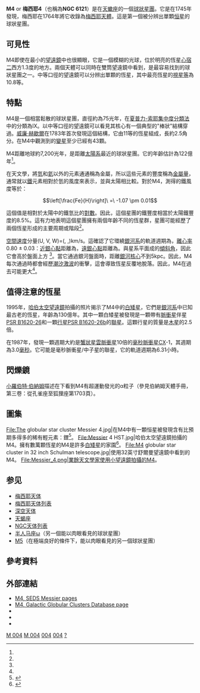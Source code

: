 {{Infobox globular cluster
| name = M4
| image = [[File:Globular_star_cluster_Messier_4.jpg|280px]]
| caption = 球狀星團M4
| credit = ESO影像調查
| epoch = [[J2000|J2000]]
| class = IX<ref name=hcob849_11/>
| constellation = [[天蠍座|天蠍座]]
| ra = {{RA|16|23|35.22}}<ref name=aj140_6_1830/>
| dec = {{DEC|–26|31|32.7}}<ref name=aj140_6_1830/>
| dist_ly = {{Convert|7.2|kly|kpc|abbr=on|lk=on}}
| appmag_v = +5.9<ref name="simbad"/>
| size_v = 26′.0
| mass_msol = {{Val|6.7|e=4}}<ref name=mnras406_3_2000/>
| radius_ly = 35 [[光年|光年]]s
| v_hb =
| age = {{nowrap|(12.2 ± 0.2) [[Byr|Gyr]]}}<ref name=aaa143_1/>
| metal_fe = –1.07<ref name=aaa490_2/>
| notes = 鄰近的[[球狀星團|球狀星團]]
| names = [[NGC天體表|NGC]] 6121<ref name="simbad"/>
}}

'''M4''' or '''梅西耶4'''（也稱為'''NGC 6121'''）是在[[天蠍座|天蠍座]]的一個[[球狀星團|球狀星團]]。它是{{link-en|Philippe Loys de Chéseaux}}在1745年發現，梅西耶在1764年將它收錄為[[梅西耶天體列表|梅西耶天體]]。這是第一個被分辨出單顆[[恒星|恒星]]的球狀星團。

== 可見性 ==
M4即使在最小的[[望遠鏡|望遠鏡]]中也很顯眼，它是一個模糊的光球，位於明亮的恆星[[心宿二|心宿二]]西方1.3度的地方。兩個天體可以同時在雙筒望遠鏡中看到，是最容易找到的球狀星團之一。中等口徑的望遠鏡可以分辨出單顆的恆星，其中最亮恆星的[[視星等|視星等]]為10.8等。

== 特點 ==
M4是一個相當鬆散的球狀星團，直徑約為75光年，在[[夏普力-索耶集中度分類法|夏普力-索耶集中度分類法]]中的分類為IX。以中等口徑的望遠鏡可以看見其核心有一個典型的"棒狀"結構穿過。[[威廉·赫歇爾|威廉·赫歇爾]]在1783年首次發現這個結構，它由11等的恆星組成，長約2.5角分。在M4中觀測到的[[變星|變星]]至少已經有43顆。

M4距離地球約7,200光年，是距離[[太陽系|太陽系]]最近的球狀星團。它的年齡估計為122億年<ref name=aaa143_1/>。

在天文學，將[[氫|氫]]和[[氦|氦]]以外的元素通通稱為金屬，所以這些元素的豐度稱為[[金屬量|金屬量]]，通常就以[[鐵|鐵]]元素相對於氫的風度來表示，並與太陽相比較。對於M4，測得的鐵風度等於：
 
:<math>\left[\frac{Fe}{H}\right]\ =\ -1.07 \pm 0.01</math>

這個值是相對於太陽中的鐵氫比的[[對數|對數]]。因此，這個星團的鐵豐度相當於太陽鐵豐度的8.5%。這有力地表明這個星團擁有兩個年齡不同的恆星群，星團可能經歷了兩個恆星形成的主要周期或階段<ref name=aaa490_2/>。

[[恆星運動學#空間速度|空間速度]]分量(U, V, W)=({{nowrap|–57 ± 3}}, {{nowrap|–193 ± 22}},{{nowrap|–8 ± 5}})km/s。這確認了它環繞[[銀河系|銀河系]]的軌道週期為{{nowrap|(116 ± 3) 百萬年}}，[[軌道離心率|離心率]] 0.80 ± 0.03：[[拱點#術語_(專門名詞)|近銀心點]]距離為{{nowrap|(0.6 ± 0.1) [[秒差距|千秒差距]]}}，[[拱點#術語_(專門名詞)|遠銀心點]]距離為{{nowrap|(5.9 ± 0.3)千秒差距}}。與星系平面成{{nowrap | 23°±6°}}的[[軌道傾角|傾斜角]]，因此它會高於盤面上方{{nowrap | 1.5±0.4 kpc}} <ref name=aj117_4/>。當它通過銀河盤面時，距離[[銀心|銀河核心]]不到5kpc。因此，M4每次通過時都會經歷[[潮汐激波|潮汐激波]]的衝擊，這會導致恆星反覆地脫落。因此，M4在過去可能更大<ref name=aaa490_2/>。

== 值得注意的恆星 ==
1995年，[[哈伯太空望遠鏡|哈伯太空望遠鏡]]拍攝的照片揭示了M4中的[[白矮星|白矮星]]，它們是[[銀河系|銀河系]]中已知最古老的恆星，年齡為130億年。其中一顆白矮星被發現是一顆帶有[[脈衝星|脈衝星]]伴星[[PSR_B1620-26|PSR B1620-26]]和一顆[[系外行星|行星]][[PSR_B1620-26b|PSR B1620-26b]]的[[聯星|聯星]]。這顆行星的質量是[[木星質量|木星]]的2.5倍。

在1987年，發現一顆週期大約是[[蟹狀星雲脈衝星|蟹狀星雲脈衝星]]10倍的[[毫秒脈衝星|毫秒脈衝星]]CX-1，其週期為3.0[[毫秒|毫秒]]。它可能是毫秒脈衝星/中子星的聯星，它的軌道週期為6.31小時。

== 閃爍鏡 ==
[[小羅伯特·伯納姆|小羅伯特·伯納姆]]描述在{{link-en|閃爍鏡|Spinthariscope}}下看到M4有超運動發光的α粒子（參見伯納姆天體手冊，第三卷：從孔雀座至狐狸座第1703頁）。

== 圖集 ==
<gallery>
File:The globular star cluster Messier 4.jpg|在M4中有一顆恒星被發現含有比預期多得多的稀有輕元素：鋰<ref>{{cite news|title=A Cluster with a Secret|url=http://www.eso.org/public/news/eso1235/|access-date=5 September 2012|newspaper=ESO Press Release|archive-date=2020-11-12|archive-url=https://web.archive.org/web/20201112030309/https://www.eso.org/public/news/eso1235/}}</ref>。
File:Messier 4 HST.jpg|哈伯太空望遠鏡拍攝的M4。擁有數萬顆恆星的M4是許多[[白矮星|白矮星]]的家園<ref>{{cite news|title=Ancient orbs|url=http://www.spacetelescope.org/images/potw1236a/|access-date=3 September 2012|newspaper=ESA/Hubble Picture of the Week|archive-date=2017-10-24|archive-url=https://web.archive.org/web/20171024134920/https://www.spacetelescope.org/images/potw1236a/}}</ref>。
File:M4 globular star cluster in 32 inch Schulman telescope.jpg|使用32英寸舒爾曼望遠鏡中看到的M4。
File:Messier_4.png|業餘天文學家使用小望遠鏡拍攝的M4。</gallery>

== 参见 ==
{{portal|天文学}}
* [[梅西耶天体|梅西耶天体]]
* [[梅西耶天体列表|梅西耶天体列表]]
* [[深空天体|深空天体]]
* [[天蝎座|天蝎座]]
* [[NGC天体列表|NGC天体列表]]
* [[半人马座ω|半人马座ω]]（另一個能以肉眼看見的球狀星團）
* [[M5_(球狀星團)|M5]]（在極端良好的條件下，能以肉眼看見的另一個球狀星團）

== 參考資料 ==
{{reflist|refs=
<ref name="simbad">{{cite simbad | title=M 4 | accessdate=2010-03-25}}</ref>

<ref name=aj140_6_1830>{{Cite journal | display-authors=1 | last1=Goldsbury | first1=Ryan | last2=Richer | first2=Harvey B. | last3=Anderson | first3=Jay | last4=Dotter | first4=Aaron | last5=Sarajedini | first5=Ata | last6=Woodley | first6=Kristin | title=The ACS Survey of Galactic Globular Clusters. X. New Determinations of Centers for 65 Clusters | journal=The Astronomical Journal | volume=140 | issue=6 | pages=1830–1837 |date=December 2010 | doi=10.1088/0004-6256/140/6/1830 | bibcode=2010AJ....140.1830G |arxiv = 1008.2755 }}</ref>

<ref name=aaa143_1>{{cite journal | author=Caputo, F.| author2=Castellani, V.| author3= Quarta, M. L. | title=Reddening, distance modulus and age of the globular cluster NGC 6121 (M4) from the properties of RR Lyrae variables | url=https://archive.org/details/sim_astronomy-and-astrophysics_1985-02_143_1/page/8| journal=Astronomy and Astrophysics | volume=143| issue=1 |date=February 1985 | pages=8–12 | bibcode=1985A&A...143....8C 
}}</ref>

<ref name=aj117_4>{{cite journal | author=Dinescu, Dana I.| author2= Girard, Terrence M.| author3= van Altena, William F. | title=Space Velocities of Globular Clusters. III. Cluster Orbits and Halo Substructure | url=https://archive.org/details/sim_astronomical-journal_1999-04_117_4/page/1792| journal=The Astronomical Journal | volume=117| issue=4 | pages=1792–1815 |date=April 1999 | doi=10.1086/300807 | bibcode=1999AJ....117.1792D | doi-access=free }}</ref>

<ref name=aaa490_2>{{cite journal | author=Marino, A. F. |display-authors=etal | title=Spectroscopic and photometric evidence of two stellar populations in the Galactic globular cluster NGC 6121 (M 4) | journal=Astronomy and Astrophysics | volume=490 | issue=2 | pages=625–640 |date=November 2008 | doi=10.1051/0004-6361:200810389 | bibcode=2008A&A...490..625M |arxiv = 0808.1414 }}</ref>

<ref name=hcob849_11>{{Cite journal | last1=Shapley | first1=Harlow | last2=Sawyer | first2=Helen B. | title=A Classification of Globular Clusters | journal=Harvard College Observatory Bulletin | issue=849 | pages=11–14 |date=August 1927 | bibcode=1927BHarO.849...11S | volume=849 }}</ref>

<ref name=mnras406_3_2000>{{Cite journal | last1=Marks | first1=Michael | last2=Kroupa | first2=Pavel | title=Initial conditions for globular clusters and assembly of the old globular cluster population of the Milky Way | journal=[[Monthly_Notices_of_the_Royal_Astronomical_Society|Monthly Notices of the Royal Astronomical Society]] | volume=406 | issue=3 | pages=2000–2012 |date=August 2010 | doi=10.1111/j.1365-2966.2010.16813.x | bibcode=2010MNRAS.406.2000M |arxiv = 1004.2255 }} Mass is from M<sub>PD</sub> on Table 1.</ref>

}}

== 外部連結 ==
{{Commons category|M4}}
* [http://messier.seds.org/m/m004.html M4, SEDS Messier pages] {{Wayback|url=http://messier.seds.org/m/m004.html |date=20150301234759 }}
* [http://gclusters.altervista.org/cluster_4.php?ggc=M+4 M4, Galactic Globular Clusters Database page] {{Wayback|url=http://gclusters.altervista.org/cluster_4.php?ggc=M+4 |date=20110728075559 }}
* {{cite news | title=Hubble Space Telescope Finds Stellar Graveyard | publisher=Hubble News Desk | date=1995-08-28 | url=http://hubblesite.org/newscenter/newsdesk/archive/releases/1995/32/text/ | accessdate=2006-05-24 | archive-date=2006-07-20 | archive-url=https://web.archive.org/web/20060720104752/http://hubblesite.org/newscenter/newsdesk/archive/releases/1995/32/text/ | dead-url=no }}
* {{cite web|last=Gray|first=Meghan|title=M4 – Globular Cluster|url=http://www.deepskyvideos.com/videos/messier/M4.html|work=Deep Sky Videos|publisher=[[Brady_Haran|Brady Haran]]|accessdate=2020-11-22|archive-date=2020-07-02|archive-url=https://web.archive.org/web/20200702193437/http://www.deepskyvideos.com/videos/messier/M4.html|dead-url=no}}
* {{WikiSky}}

{{Catalogs|M=4|NGC=6121}}
{{梅西耶天体}}
{{Ngc65}}
{{Sky|16|23|35.41|-|26|31|31.9|7200}}

[[Category:球狀星團|M 004]]
[[Category:天蠍座|M 004]]
[[Category:梅西耶天體|004]]
[[Category:NGC天體|004]]
[[Category:_1745年發現的天體|?]]